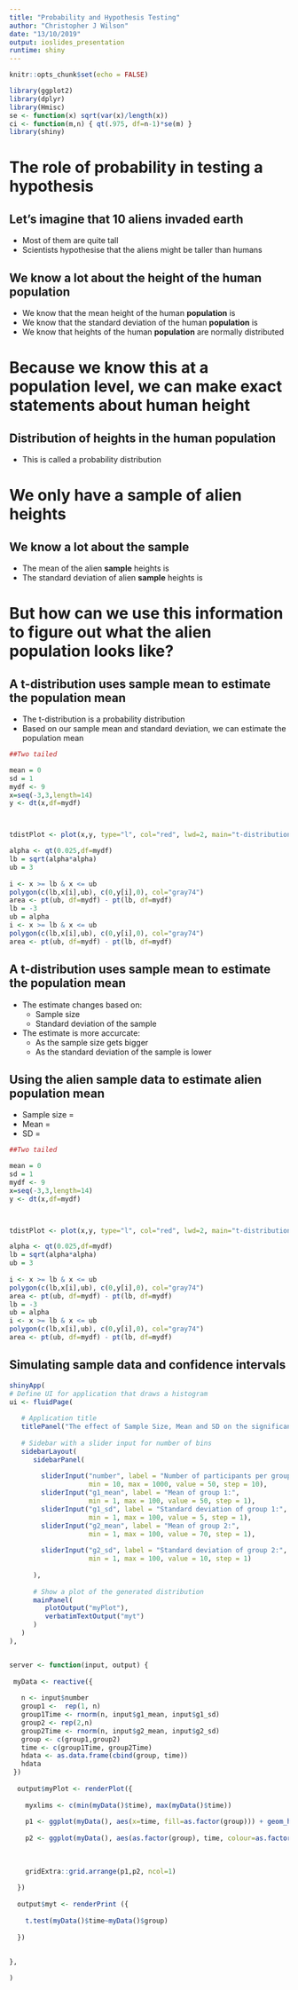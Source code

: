 ```yaml
---
title: "Probability and Hypothesis Testing"
author: "Christopher J Wilson"
date: "13/10/2019"
output: ioslides_presentation
runtime: shiny
---
```


```r
knitr::opts_chunk$set(echo = FALSE)

library(ggplot2)
library(dplyr)
library(Hmisc)
se <- function(x) sqrt(var(x)/length(x))
ci <- function(m,n) { qt(.975, df=n-1)*se(m) }
library(shiny)
```
# The role of probability in testing a hypothesis

## Let's imagine that 10 aliens invaded earth
- Most of them are quite tall
- Scientists hypothesise that the aliens might be taller than humans

## We know a lot about the height of the human population

- We know that the mean height of the human **population** is 
- We know that the standard deviation of the human **population** is
- We know that heights of the human **population** are normally distributed

# Because we know this at a population level, we can make exact statements about human height

## Distribution of heights in the human population
- This is called a probability distribution

# We only have a **sample** of alien heights

## We know a lot about the **sample**

- The mean of the alien **sample** heights is
- The standard deviation of alien **sample** heights is

# But how can we use this information to figure out what the alien **population** looks like?

## A t-distribution uses sample mean to estimate the population mean {.smaller}

- The t-distribution is a probability distribution
- Based on our sample mean and standard deviation, we can estimate the population mean

```r

##Two tailed

mean = 0
sd = 1
mydf <- 9
x=seq(-3,3,length=14)
y <- dt(x,df=mydf)



tdistPlot <- plot(x,y, type="l", col="red", lwd=2, main="t-distribution when sample size = 10",  xlab="Standard deviations")

alpha <- qt(0.025,df=mydf)
lb = sqrt(alpha*alpha)
ub = 3
 
i <- x >= lb & x <= ub
polygon(c(lb,x[i],ub), c(0,y[i],0), col="gray74") 
area <- pt(ub, df=mydf) - pt(lb, df=mydf)
lb = -3
ub = alpha
i <- x >= lb & x <= ub
polygon(c(lb,x[i],ub), c(0,y[i],0), col="gray74") 
area <- pt(ub, df=mydf) - pt(lb, df=mydf)


```

## A t-distribution uses sample mean to estimate the population mean
- The estimate changes based on:
  - Sample size
  - Standard deviation of the sample
  
- The estimate is more accurcate:
  - As the sample size gets bigger
  - As the standard deviation of the sample is lower

## Using the alien sample data to estimate alien population mean {.samller}

- Sample size =
- Mean  = 
- SD = 

```r
##Two tailed

mean = 0
sd = 1
mydf <- 9
x=seq(-3,3,length=14)
y <- dt(x,df=mydf)



tdistPlot <- plot(x,y, type="l", col="red", lwd=2, main="t-distribution when sample size = 10",  xlab="Standard deviations")

alpha <- qt(0.025,df=mydf)
lb = sqrt(alpha*alpha)
ub = 3
 
i <- x >= lb & x <= ub
polygon(c(lb,x[i],ub), c(0,y[i],0), col="gray74") 
area <- pt(ub, df=mydf) - pt(lb, df=mydf)
lb = -3
ub = alpha
i <- x >= lb & x <= ub
polygon(c(lb,x[i],ub), c(0,y[i],0), col="gray74") 
area <- pt(ub, df=mydf) - pt(lb, df=mydf)


```


## Simulating sample data and confidence intervals 
```r

shinyApp(
# Define UI for application that draws a histogram
ui <- fluidPage(
   
   # Application title
   titlePanel("The effect of Sample Size, Mean and SD on the significance of the difference between groups"),
   
   # Sidebar with a slider input for number of bins 
   sidebarLayout(
      sidebarPanel(
        
        sliderInput("number", label = "Number of participants per group:",
                    min = 10, max = 1000, value = 50, step = 10),
        sliderInput("g1_mean", label = "Mean of group 1:",
                    min = 1, max = 100, value = 50, step = 1),
        sliderInput("g1_sd", label = "Standard deviation of group 1:",
                    min = 1, max = 100, value = 5, step = 1), 
        sliderInput("g2_mean", label = "Mean of group 2:",
                    min = 1, max = 100, value = 70, step = 1),
        
        sliderInput("g2_sd", label = "Standard deviation of group 2:",
                    min = 1, max = 100, value = 10, step = 1)
        
      ),
      
      # Show a plot of the generated distribution
      mainPanel(
         plotOutput("myPlot"),
         verbatimTextOutput("myt")
      )
   )
),


server <- function(input, output) {
   
 myData <- reactive({
   
   n <- input$number
   group1 <-  rep(1, n)
   group1Time <- rnorm(n, input$g1_mean, input$g1_sd)
   group2 <- rep(2,n)
   group2Time <- rnorm(n, input$g2_mean, input$g2_sd)
   group <- c(group1,group2)
   time <- c(group1Time, group2Time)
   hdata <- as.data.frame(cbind(group, time))
   hdata
 })
   
  output$myPlot <- renderPlot({
    
    myxlims <- c(min(myData()$time), max(myData()$time))
    
    p1 <- ggplot(myData(), aes(x=time, fill=as.factor(group))) + geom_histogram()  + theme(legend.position="none") + xlim(myxlims) + ggtitle("Histogram showing Group 1 and Group 2") + xlab("Time") + ylab("Frequency")
    
    p2 <- ggplot(myData(), aes(as.factor(group), time, colour=as.factor(group))) + stat_summary(fun.y = "mean", geom = "point") + stat_summary(geom="errorbar", fun.data=mean_cl_normal, width=0.1, conf.int=0.95) + coord_flip(ylim = c(myxlims)) + ggtitle("Confidence intervals of the mean") + xlab("Group") + ylab("Time") + theme(legend.position="none")
    
    
    
    gridExtra::grid.arrange(p1,p2, ncol=1)
    
  })
  
  output$myt <- renderPrint ({
    
    t.test(myData()$time~myData()$group)
    
  })
  
 
},

)

```